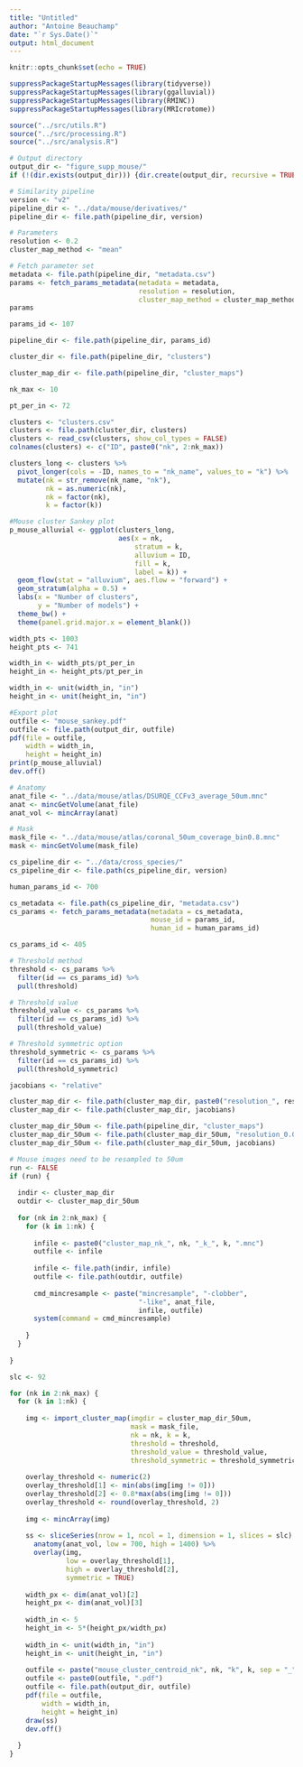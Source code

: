 ```yaml
---
title: "Untitled"
author: "Antoine Beauchamp"
date: "`r Sys.Date()`"
output: html_document
---
```


```r
knitr::opts_chunk$set(echo = TRUE)
```

```r
suppressPackageStartupMessages(library(tidyverse))
suppressPackageStartupMessages(library(ggalluvial))
suppressPackageStartupMessages(library(RMINC))
suppressPackageStartupMessages(library(MRIcrotome))
```

```r
source("../src/utils.R")
source("../src/processing.R")
source("../src/analysis.R")
```

```r
# Output directory
output_dir <- "figure_supp_mouse/"
if (!(dir.exists(output_dir))) {dir.create(output_dir, recursive = TRUE)}

# Similarity pipeline
version <- "v2"
pipeline_dir <- "../data/mouse/derivatives/"
pipeline_dir <- file.path(pipeline_dir, version)

# Parameters
resolution <- 0.2
cluster_map_method <- "mean"

# Fetch parameter set
metadata <- file.path(pipeline_dir, "metadata.csv")
params <- fetch_params_metadata(metadata = metadata,
                                resolution = resolution,
                                cluster_map_method = cluster_map_method)
params
```

```r
params_id <- 107

pipeline_dir <- file.path(pipeline_dir, params_id)

cluster_dir <- file.path(pipeline_dir, "clusters")

cluster_map_dir <- file.path(pipeline_dir, "cluster_maps")

nk_max <- 10

pt_per_in <- 72
```

```r
clusters <- "clusters.csv"
clusters <- file.path(cluster_dir, clusters)
clusters <- read_csv(clusters, show_col_types = FALSE)
colnames(clusters) <- c("ID", paste0("nk", 2:nk_max))

clusters_long <- clusters %>% 
  pivot_longer(cols = -ID, names_to = "nk_name", values_to = "k") %>% 
  mutate(nk = str_remove(nk_name, "nk"),
         nk = as.numeric(nk),
         nk = factor(nk),
         k = factor(k))

#Mouse cluster Sankey plot
p_mouse_alluvial <- ggplot(clusters_long,
                           aes(x = nk,
                               stratum = k,
                               alluvium = ID,
                               fill = k, 
                               label = k)) + 
  geom_flow(stat = "alluvium", aes.flow = "forward") + 
  geom_stratum(alpha = 0.5) + 
  labs(x = "Number of clusters",
       y = "Number of models") + 
  theme_bw() + 
  theme(panel.grid.major.x = element_blank())

width_pts <- 1003
height_pts <- 741

width_in <- width_pts/pt_per_in
height_in <- height_pts/pt_per_in

width_in <- unit(width_in, "in")
height_in <- unit(height_in, "in")

#Export plot
outfile <- "mouse_sankey.pdf"
outfile <- file.path(output_dir, outfile)
pdf(file = outfile, 
    width = width_in,
    height = height_in)
print(p_mouse_alluvial)
dev.off()
```

```r
# Anatomy
anat_file <- "../data/mouse/atlas/DSURQE_CCFv3_average_50um.mnc"
anat <- mincGetVolume(anat_file)
anat_vol <- mincArray(anat)

# Mask
mask_file <- "../data/mouse/atlas/coronal_50um_coverage_bin0.8.mnc"
mask <- mincGetVolume(mask_file)

cs_pipeline_dir <- "../data/cross_species/"
cs_pipeline_dir <- file.path(cs_pipeline_dir, version)

human_params_id <- 700

cs_metadata <- file.path(cs_pipeline_dir, "metadata.csv")
cs_params <- fetch_params_metadata(metadata = cs_metadata,
                                   mouse_id = params_id,
                                   human_id = human_params_id)

cs_params_id <- 405

# Threshold method
threshold <- cs_params %>% 
  filter(id == cs_params_id) %>% 
  pull(threshold)

# Threshold value
threshold_value <- cs_params %>% 
  filter(id == cs_params_id) %>% 
  pull(threshold_value)

# Threshold symmetric option
threshold_symmetric <- cs_params %>% 
  filter(id == cs_params_id) %>% 
  pull(threshold_symmetric)

jacobians <- "relative"

cluster_map_dir <- file.path(cluster_map_dir, paste0("resolution_", resolution))
cluster_map_dir <- file.path(cluster_map_dir, jacobians)

cluster_map_dir_50um <- file.path(pipeline_dir, "cluster_maps")
cluster_map_dir_50um <- file.path(cluster_map_dir_50um, "resolution_0.05")
cluster_map_dir_50um <- file.path(cluster_map_dir_50um, jacobians)
```

```r
# Mouse images need to be resampled to 50um
run <- FALSE
if (run) {
  
  indir <- cluster_map_dir
  outdir <- cluster_map_dir_50um
  
  for (nk in 2:nk_max) {
    for (k in 1:nk) {
      
      infile <- paste0("cluster_map_nk_", nk, "_k_", k, ".mnc")
      outfile <- infile
      
      infile <- file.path(indir, infile)
      outfile <- file.path(outdir, outfile)
      
      cmd_mincresample <- paste("mincresample", "-clobber",
                                "-like", anat_file,
                                infile, outfile)
      system(command = cmd_mincresample)
      
    }
  }
  
}
```

```r

slc <- 92

for (nk in 2:nk_max) {
  for (k in 1:nk) {
    
    img <- import_cluster_map(imgdir = cluster_map_dir_50um,
                              mask = mask_file,
                              nk = nk, k = k,
                              threshold = threshold,
                              threshold_value = threshold_value,
                              threshold_symmetric = threshold_symmetric)
    
    overlay_threshold <- numeric(2)
    overlay_threshold[1] <- min(abs(img[img != 0]))
    overlay_threshold[2] <- 0.8*max(abs(img[img != 0]))
    overlay_threshold <- round(overlay_threshold, 2)
    
    img <- mincArray(img)
    
    ss <- sliceSeries(nrow = 1, ncol = 1, dimension = 1, slices = slc) %>% 
      anatomy(anat_vol, low = 700, high = 1400) %>% 
      overlay(img, 
              low = overlay_threshold[1], 
              high = overlay_threshold[2], 
              symmetric = TRUE) 
    
    width_px <- dim(anat_vol)[2]
    height_px <- dim(anat_vol)[3]
    
    width_in <- 5
    height_in <- 5*(height_px/width_px)
    
    width_in <- unit(width_in, "in")
    height_in <- unit(height_in, "in")
    
    outfile <- paste("mouse_cluster_centroid_nk", nk, "k", k, sep = "_")
    outfile <- paste0(outfile, ".pdf")
    outfile <- file.path(output_dir, outfile)
    pdf(file = outfile,
        width = width_in,
        height = height_in)
    draw(ss)
    dev.off()
    
  }
}
```
